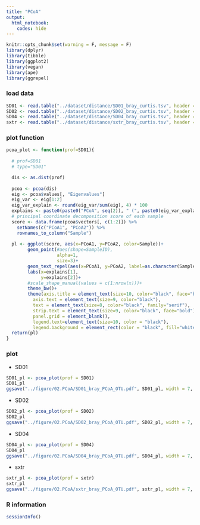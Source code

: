---
title: "PCoA"
output: 
  html_notebook:
    codes: hide
---

```{r setup, include=FALSE}
knitr::opts_chunk$set(warning = F, message = F)
library(dplyr)
library(tibble)
library(ggplot2)
library(vegan)
library(ape)
library(ggrepel)
```


### load data
```{r}
SD01 <- read.table("../dataset/distance/SD01_bray_curtis.tsv", header = T)
SD02 <- read.table("../dataset/distance/SD02_bray_curtis.tsv", header = T)
SD04 <- read.table("../dataset/distance/SD04_bray_curtis.tsv", header = T)
sxtr <- read.table("../dataset/distance/sxtr_bray_curtis.tsv", header = T)
```


### plot function
```{r}
pcoa_plot <- function(prof=SD01){
  
  # prof=SD01
  # type="SD01"

  dis <- as.dist(prof)
  
  pcoa <- pcoa(dis)
  eig <- pcoa$values[, "Eigenvalues"]
  eig_var <- eig[1:2]
  eig_var_explain <- round(eig_var/sum(eig), 4) * 100 
  explains <- paste0(paste0("PCoA", seq(2)), " (", paste0(eig_var_explain, "%"), ")")
  # principal coordinate decomposition score of each sample
  score <- data.frame(pcoa$vectors[, c(1:2)]) %>% 
    setNames(c("PCoA1", "PCoA2")) %>%
    rownames_to_column("Sample") 
	
  pl <- ggplot(score, aes(x=PCoA1, y=PCoA2, color=Sample))+
        geom_point(#aes(shape=SampleID), 
                   alpha=1, 
                   size=3)+
        geom_text_repel(aes(x=PCoA1, y=PCoA2, label=as.character(Sample)), family="serif")+
        labs(x=explains[1],
             y=explains[2])+
        #scale_shape_manual(values = c(1:nrow(x)))+
        theme_bw()+
        theme(axis.title = element_text(size=10, color="black", face="bold"),
          axis.text = element_text(size=9, color="black"),
          text = element_text(size=8, color="black", family="serif"),
          strip.text = element_text(size=9, color="black", face="bold"), 
          panel.grid = element_blank(),
          legend.text=element_text(size=10, color = "black"),
          legend.background = element_rect(color = "black", fill="white"))
  return(pl)
}
```


### plot

* SD01
```{r}
SD01_pl <- pcoa_plot(prof = SD01)
SD01_pl
ggsave("../figure/02.PCoA/SD01_bray_PCoA_OTU.pdf", SD01_pl, width = 7, height = 4, dpi = 600)
```

* SD02
```{r}
SD02_pl <- pcoa_plot(prof = SD02)
SD02_pl
ggsave("../figure/02.PCoA/SD02_bray_PCoA_OTU.pdf", SD02_pl, width = 7, height = 4, dpi = 600)
```

* SD04
```{r}
SD04_pl <- pcoa_plot(prof = SD04)
SD04_pl
ggsave("../figure/02.PCoA/SD04_bray_PCoA_OTU.pdf", SD04_pl, width = 7, height = 4, dpi = 600)
```

* sxtr
```{r}
sxtr_pl <- pcoa_plot(prof = sxtr)
sxtr_pl
ggsave("../figure/02.PCoA/sxtr_bray_PCoA_OTU.pdf", sxtr_pl, width = 7, height = 4, dpi = 600)
```


### R information
```{r}
sessionInfo()
```

